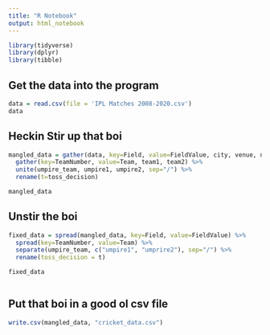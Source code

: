 ---
title: "R Notebook"
output: html_notebook
---

```{r}
library(tidyverse)
library(dplyr)
library(tibble)
```

## Get the data into the program

```{r}
data = read.csv(file = 'IPL Matches 2008-2020.csv')
data
```

## Heckin Stir up that boi

```{r}
mangled_data = gather(data, key=Field, value=FieldValue, city, venue, neutral_venue, date) %>%
  gather(key=TeamNumber, value=Team, team1, team2) %>%
  unite(umpire_team, umpire1, umpire2, sep="/") %>%
  rename(t=toss_decision)

mangled_data
```

## Unstir the boi

```{r}
fixed_data = spread(mangled_data, key=Field, value=FieldValue) %>%
  spread(key=TeamNumber, value=Team) %>%
  separate(umpire_team, c("umpire1", "umprire2"), sep="/") %>%
  rename(toss_decision = t)

fixed_data
```

```{r}
```

## Put that boi in a good ol csv file

```{r}
write.csv(mangled_data, "cricket_data.csv")
```